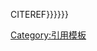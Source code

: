 CITEREF{{anchorencode:{{{1|}}}{{{2|}}}{{{3|}}}{{{4|}}}{{{5|}}}{{{v|{{{vol|{{{volume|}}}}}}}}}{{{y|}}}{{{m|}}}{{{d|}}}}}<noinclude>
[[Category:引用模板]]
</noinclude><noinclude>
{{documentation}}
</noinclude>